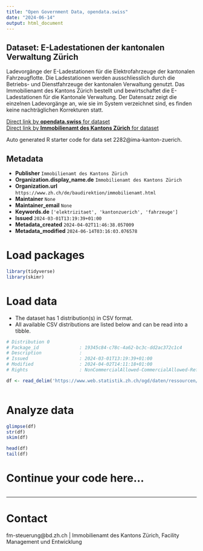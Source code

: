 ```yaml
---
title: "Open Government Data, opendata.swiss"
date: "2024-06-14"
output: html_document
---
```


## Dataset: E-Ladestationen der kantonalen Verwaltung Zürich

Ladevorgänge der E-Ladestationen für die Elektrofahrzeuge der kantonalen Fahrzeugflotte. Die Ladestationen werden ausschliesslich durch die Betriebs- und Dienstfahrzeuge der kantonalen Verwaltung genutzt. Das Immobilienamt des Kantons Zürich bestellt und bewirtschaftet die E-Ladestationen für die Kantonale Verwaltung. Der Datensatz zeigt die einzelnen Ladevorgänge an, wie sie im System verzeichnet sind, es finden keine nachträglichen Korrekturen statt.

[Direct link by **opendata.swiss** for dataset](https://opendata.swiss/de/dataset/e-ladestationen-der-kantonalen-verwaltung-zurich)<br>
[Direct link by **Immobilienamt des Kantons Zürich** for dataset](nan)

Auto generated R starter code for data set 2282@ima-kanton-zuerich.

## Metadata

- **Publisher** `Immobilienamt des Kantons Zürich`
- **Organization.display_name.de** `Immobilienamt des Kantons Zürich`
- **Organization.url** `https://www.zh.ch/de/baudirektion/immobilienamt.html`
- **Maintainer** `None`
- **Maintainer_email** `None`
- **Keywords.de** `['elektrizitaet', 'kantonzuerich', 'fahrzeuge']`
- **Issued** `2024-03-01T13:19:39+01:00`
- **Metadata_created** `2024-04-02T11:46:38.057009`
- **Metadata_modified** `2024-06-14T03:16:03.076578`


# Load packages

```r

library(tidyverse)
library(skimr)

```

# Load data

-   The dataset has 1 distribution(s) in CSV format.
-   All available CSV distributions are listed below and can be read into a tibble.

```r

# Distribution 0
# Package_id               : 19345c84-c78c-4a62-bc3c-dd2ac372c1c4
# Description              : 
# Issued                   : 2024-03-01T13:19:39+01:00
# Modified                 : 2024-04-02T14:11:18+01:00
# Rights                   : NonCommercialAllowed-CommercialAllowed-ReferenceNotRequired

df <- read_delim('https://www.web.statistik.zh.ch/ogd/daten/ressourcen/KTZH_00002282_00004563.csv')



```

# Analyze data

```r

glimpse(df)
str(df)
skim(df)

head(df)
tail(df)

```

# Continue your code here...

```r

```

------------------------------------------------------------------------

# Contact

fm-steuerung@bd.zh.ch | Immobilienamt des Kantons Zürich, Facility Management und Entwicklung
